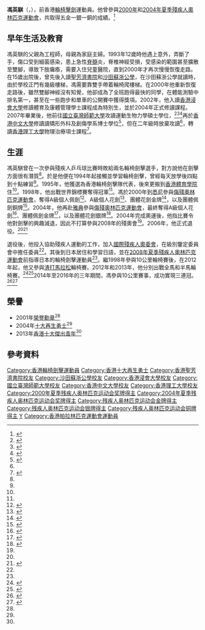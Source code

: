 {{noteTA
|G1=Sports
|1=zh-hans:残疾人奥林匹克运动会; zh-hant:殘疾人奧林匹克運動會; zh-hk:傷殘奧林匹克運動會; zh-tw:帕拉林匹克運動會;
|2=zh-hans:残奥会; zh-hk:殘奧會; zh-tw:帕運會;
}}
{{Infobox sportsperson
|name           = 馮英騏
|image          = 
|imagesize      = 
|birth_date      = {{Birth date and age|1980|2|7}}
|birth_place     = {{HKG-1959}}
|country        = {{flagcountry|Hong Kong}}
|sport          = 輪椅[[擊劍|擊劍]]
|event          = [[軍刀_(擊劍)|佩劍]]、[[花劍|花劍]]
|updated     = 
|medaltemplates = 
{{MedalSport | 男子[[輪椅|輪椅]][[擊劍|擊劍]]}}
{{MedalCountry|{{HKG-CHN}}}}
{{MedalCompetition | [[傷殘奧林匹克運動會|傷殘奧林匹克運動會]]}}
{{MedalGold | [[2000年夏季殘疾人奧林匹克運動會|2000年 悉尼]] | A級個人花劍}}
{{MedalGold | [[2000年夏季殘疾人奧林匹克運動會|2000年 悉尼]] | 團體花劍}}
{{MedalGold | [[2000年夏季殘疾人奧林匹克運動會|2000年 悉尼]] | A級個人佩劍}}
{{MedalGold | [[2004年夏季殘疾人奧林匹克運動會|2004年 雅典]] | A級個人花劍}}
{{MedalGold | [[2004年夏季殘疾人奧林匹克運動會|2004年 雅典]] | 團體佩劍}}
{{MedalSilver | [[2004年夏季殘疾人奧林匹克運動會|2004年 雅典]] | 團體花劍}}
{{MedalBronze | [[2000年夏季殘疾人奧林匹克運動會|2000年 悉尼]] | 團體佩劍}}
}}
'''馮英騏'''{{MH}}（{{lang-en|Fung Ying Ki}}，{{bd|1980年|2月7日|}}），前香港[[輪椅|輪椅]][[擊劍|擊劍]]運動員。他曾參與[[2000年夏季殘疾人奧林匹克運動會|2000年]]和[[2004年夏季殘疾人奧林匹克運動會|2004年夏季殘疾人奧林匹克運動會]]，共取得五金一銀一銅的成績。<ref>{{cite web |url=https://hk.sports.yahoo.com/news/%E3%80%90%E4%B8%83%E8%A8%80%E6%83%B3%E8%AA%AA%E3%80%91%E4%BA%94%E7%92%B0%E4%B9%8B%E4%B8%8B%EF%BC%8C%E3%80%8C%E6%9D%8E%E5%AE%97%E5%81%89%E3%80%8D%E6%93%8A%E5%80%92%E3%80%8C%E6%9E%97%E4%B8%B9%E3%80%8D%EF%BC%8Cwhy-not%EF%BC%9F-030053857.html |title=【七言想說】五環之下，「李宗偉」擊倒「林丹」，why not？ |publisher=Yahoo! 體育 |date=2021-08-14 |access-date=2021-08-21 |archive-url=https://web.archive.org/web/20210821074317/https://hk.sports.yahoo.com/news/%E3%80%90%E4%B8%83%E8%A8%80%E6%83%B3%E8%AA%AA%E3%80%91%E4%BA%94%E7%92%B0%E4%B9%8B%E4%B8%8B%EF%BC%8C%E3%80%8C%E6%9D%8E%E5%AE%97%E5%81%89%E3%80%8D%E6%93%8A%E5%80%92%E3%80%8C%E6%9E%97%E4%B8%B9%E3%80%8D%EF%BC%8Cwhy-not%EF%BC%9F-030053857.html |archive-date=2021-08-21 |url-status=no }}</ref>

== 早年生活及教育==
馮英騏的父親為工程師，母親為家庭主婦。1993年12歲時他遇上意外，弄斷了手，傷口受到細菌感染，患上急性[[脊髓|脊髓]]炎，脊椎神經受損，受感染的範圍甚至擴散至雙腳，導致下肢癱瘓，需要入住兒童醫院，直到2000年才再次慢慢恢復走路。在15歲出院後，曾先後入讀[[聖芳濟書院_(香港)|聖芳濟書院]]和[[沙田蘇浙公學|沙田蘇浙公學]]，在沙田蘇浙公學就讀時，由於學校正門有幾級樓梯，馮需要靠雙手帶着輪椅爬樓梯。在2000年他重新恢復走路後，雖然雙腳神經沒有知覺，他卻成為了全班跑得最快的同學，在體能測驗中排名第一，甚至在一些跑步和單車的公開賽中獲得獎項。2002年，他入讀[[香港浸會大學|香港浸會大學]]修讀體育及康體管理學士課程成為特別生，並於2004年正式修讀課程。2007年畢業後，他前往[[國立臺灣師範大學|國立臺灣師範大學]]攻讀運動生物力學碩士學位，<ref name="ubeat-cuhk">{{cite web |url=https://ubeat.com.cuhk.edu.hk/ubeat_past/041265/story05.htm |title=從輪椅站起來、跑起來 |author1=張美璇 |author2=劉芷盈 |work=香港中文大學《大學線》 |date=2004-12 |access-date=2021-07-26 |archive-url=https://web.archive.org/web/20210725175625/https://ubeat.com.cuhk.edu.hk/ubeat_past/041265/story05.htm |archive-date=2021-07-25 |url-status=no }}</ref><ref name="thebuddypost-hkbu">{{cite web |url=http://thebuddypost.hkbu.edu.hk/web/feb14/chi/people.html |title=香港浸會大學校友馮英騏(體育) |publisher=The Buddy Post |date=2014-02 |access-date=2021-08-21 |archive-date=2021-08-23 |archive-url=https://web.archive.org/web/20210823093000/http://thebuddypost.hkbu.edu.hk/web/feb14/chi/people.html |dead-url=no }}</ref><ref name="gvm">{{cite web |author=瞿欣怡 |url=https://www.gvm.com.tw/article/47763 |title=雙腿休兵，馮英騏練成擊劍武林高人 |website=[[遠見雜誌|遠見雜誌]] |date=2008-01-01 |access-date=2021-08-22 |archive-url=https://web.archive.org/web/20210822134932/https://www.gvm.com.tw/article/47763 |archive-date=2021-08-22 |url-status=no }}</ref>再於[[香港中文大學|香港中文大學]]修讀讀矯形外科及創傷學系博士學位<ref>{{cite web |url=http://pdf.wenweipo.com/2010/11/19/a11-1119.pdf |title=不屈不撓 學以致用 |work=香港文滙報 |date=2010-11-19 |access-date=2021-08-23 |archive-url=https://web.archive.org/web/20210823091420/http://pdf.wenweipo.com/2010/11/19/a11-1119.pdf |archive-date=2021-08-23 |url-status=no }}</ref>，但在二年級時放棄攻讀<ref name="thebuddypost-hkbu" />，轉讀[[香港理工大學|香港理工大學]]物理治療項士課程<ref>{{cite web |author=林艷虹 |url=https://www1.hkej.com//dailynews/culture/article/704216/%E5%82%B7%E6%AE%98%E5%82%91%E9%9D%92%E9%A6%AE%E8%8B%B1%E9%A8%8F++%E4%BB%A5%E6%89%8B%E4%BB%A3%E5%8A%8D%E5%86%8D%E6%94%80%E9%A0%98%E7%8D%8E%E5%8F%B0 |title=傷殘傑青馮英騏 以手代劍再攀領獎台 |work=信報 |date=2013-12-13 |access-date=2021-08-23 |archive-url=https://web.archive.org/web/20210823091521/https://www1.hkej.com//dailynews/culture/article/704216/%E5%82%B7%E6%AE%98%E5%82%91%E9%9D%92%E9%A6%AE%E8%8B%B1%E9%A8%8F++%E4%BB%A5%E6%89%8B%E4%BB%A3%E5%8A%8D%E5%86%8D%E6%94%80%E9%A0%98%E7%8D%8E%E5%8F%B0 |archive-date=2021-08-23 |url-status=no }}</ref>。

== 生涯 ==
馮英騏曾在一次參與殘疾人乒乓球比賽時敗給兩名輪椅劍擊選手，對方說他在劍擊方面很有潛質<ref name="ubeat-cuhk" />。於是他便在1994年起接觸並學習輪椅劍擊，曾經每天放學後四點到十點練習<ref name="thebuddypost-hkbu" />。1995年，他獲選為香港輪椅劍擊隊代表，後來更搬到[[香港體育學院|香港體育學院]]住<ref name="gvm" />。1998年，他出戰世界錦標賽奪得冠軍<ref name="ubeat-cuhk" />。馮於2000年到[[悉尼|悉尼]]參與[[2000年夏季殘疾人奧林匹克運動會|傷殘奧林匹克運動會]]，奪得A級個人佩劍<ref>{{cite web |url=https://www.paralympic.org/sydney-2000/results/wheelchair-fencing/mens-sabre-individual |title=Wheelchair Fencing - Men's Sabre Individual A Results |website=Paralympic Games |language=en |access-date=2021-08-21 |archive-url=https://web.archive.org/web/20210120131356/https://www.paralympic.org/sydney-2000/results/wheelchair-fencing/mens-sabre-individual |archive-date=2021-01-20 |url-status=no }}</ref>、A級個人花劍<ref>{{cite web |url=https://www.paralympic.org/sydney-2000/results/wheelchair-fencing/mens-foil-individual |title=Wheelchair Fencing - Men's Foil Individual A Results |website=Paralympic Games |language=en |access-date=2021-08-21 |archive-url=https://web.archive.org/web/20210821074321/https://www.paralympic.org/sydney-2000/results/wheelchair-fencing/mens-foil-individual |archive-date=2021-08-21 |url-status=no }}</ref>、團體花劍金牌<ref>{{cite web |url=https://www.paralympic.org/sydney-2000/results/wheelchair-fencing/mens-foil-team |title=Wheelchair Fencing - Men's Foil Team Results |website=Paralympic Games |language=en |access-date=2021-08-21 |archive-url=https://web.archive.org/web/20210821074322/https://www.paralympic.org/sydney-2000/results/wheelchair-fencing/mens-foil-team |archive-date=2021-08-21 |url-status=no }}</ref>，以及團體佩劍銅牌<ref>{{cite web |url=https://www.paralympic.org/sydney-2000/results/wheelchair-fencing/mens-sabre-team |title=Wheelchair Fencing - Men's Sabre Team Results |website=Paralympic Games |language=en |access-date=2021-08-21 |archive-url=https://web.archive.org/web/20210302171300/https://www.paralympic.org/sydney-2000/results/wheelchair-fencing/mens-sabre-team |archive-date=2021-03-02 |url-status=no }}</ref>。2004年，他再赴[[雅典|雅典]]參與[[2004年夏季殘疾人奧林匹克運動會|傷殘奧林匹克運動會]]，最終奪得A級個人花劍<ref>{{cite web |url=https://www.paralympic.org/athens-2004/results/wheelchair-fencing/mens-foil-individual |title=Wheelchair Fencing - Men's Foil Individual A Results |website=Paralympic Games |language=en |access-date=2021-08-21 |archive-url=https://web.archive.org/web/20210226020812/https://www.paralympic.org/athens-2004/results/wheelchair-fencing/mens-foil-individual |archive-date=2021-02-26 |url-status=no }}</ref>、團體佩劍金牌<ref>{{cite web |url=https://www.paralympic.org/athens-2004/results/wheelchair-fencing/mens-sabre-team |title=Wheelchair Fencing - Men's Sabre Team Results |website=Paralympic Games |language=en |access-date=2021-08-21 |archive-url=https://web.archive.org/web/20210613043912/https://www.paralympic.org/athens-2004/results/wheelchair-fencing/mens-sabre-team |archive-date=2021-06-13 |url-status=no }}</ref>，以及團體花劍銀牌<ref>{{cite web |url=https://www.paralympic.org/athens-2004/results/wheelchair-fencing/mens-foil-team |title=Wheelchair Fencing - Men's Foil Team Results |website=Paralympic Games |language=en |access-date=2021-08-21 |archive-url=https://web.archive.org/web/20210226020527/https://www.paralympic.org/athens-2004/results/wheelchair-fencing/mens-foil-team |archive-date=2021-02-26 |url-status=no }}</ref>。2004年完成奧運後，他指比賽令他對劍擊的興趣減退，因此不打算參與2008年的殘奧會<ref name="ubeat-cuhk" />。2006年，他正式退役。<ref name="gvm" /><ref>{{cite web |url=http://edb.hkedcity.net/yag/web/Gallery/two/hkstudent.php?ItemID=4&StudentID=7 |title=薈萃館檔案 |work=香港特別行政區政府教育局 |archive-url=https://web.archive.org/web/20170202001156/http://edb.hkedcity.net/yag/web/Gallery/two/hkstudent.php?ItemID=4&StudentID=7 |archive-date=2017-02-02 |url-status=yes |access-date=2015-08-26 }}</ref>

退役後，他投入協助殘疾人運動的工作，加入[[國際殘疾人奧委會|國際殘疾人奧委會]]，在級別鑒定委員會中擔任委員<ref name="thebuddypost-hkbu" />。其後到日本居住和學習日語，並在[[2008年夏季殘疾人奧林匹克運動會|2008年夏季殘疾人奧林匹克運動會]]前指導日本的輪椅劍擊運動員<ref name="gvm" />。繼1998年參與10公里輪椅賽後，在2012年起，他又參與[[渣打馬拉松|渣打馬拉松]]輪椅賽。2012年和2013年，他分別出戰全馬和半馬輪椅賽。<ref>{{cite web |url=http://paper.wenweipo.com/2011/12/22/SP1112220024.htm |title=馮英騏再戰渣馬輪椅賽 |publisher=香港文滙報 |date=2011-12-22 |access-date=2021-08-21 |archive-url=https://web.archive.org/web/20210821074317/http://paper.wenweipo.com/2011/12/22/SP1112220024.htm |archive-date=2021-08-21 |url-status=no }}</ref><ref>{{cite web |url=https://orientaldaily.on.cc/cnt/sport/20121220/00286_007.html |title=馮英騏參戰半馬拉松輪椅賽 |website=on.cc |date=2012-12-20 |access-date=2021-08-21 |archive-url=https://web.archive.org/web/20210821074325/https://orientaldaily.on.cc/cnt/sport/20121220/00286_007.html |archive-date=2021-08-21 |url-status=no }}</ref>2014年至2016年的三年期間，馮參與10公里賽事，成功實現三連冠。<ref>{{cite web |url=https://topick.hket.com/article/528117/%E9%A6%AE%E8%8B%B1%E9%A8%8F%E5%86%8D%E5%A5%AA%E5%8D%81%E5%85%AC%E9%87%8C%E8%BC%AA%E6%A4%85%E8%B3%BD%E5%86%A0%E8%BB%8D |title=馮英騏再奪十公里輪椅賽冠軍 |publisher=香港經濟日報 |date=2015-01-25 |access-date=2021-08-21 |archive-url=https://web.archive.org/web/20210821074547/https://topick.hket.com/article/528117/%E9%A6%AE%E8%8B%B1%E9%A8%8F%E5%86%8D%E5%A5%AA%E5%8D%81%E5%85%AC%E9%87%8C%E8%BC%AA%E6%A4%85%E8%B3%BD%E5%86%A0%E8%BB%8D |archive-date=2021-08-21 |url-status=no }}</ref><ref>{{cite web |url=https://orientaldaily.on.cc/cnt/sport/20160118/00286_010.html |title=殘奧雙星勵志人生！ |website=on.cc |date=2016-01-18 |access-date=2021-08-21 |archive-url=https://web.archive.org/web/20210821074316/https://orientaldaily.on.cc/cnt/sport/20160118/00286_010.html |archive-date=2021-08-21 |url-status=no }}</ref>

==榮譽==
*2001年[[榮譽勳章_(香港)|榮譽勳章]]<ref name="thebuddypost-hkbu" />
*2004年[[再生會|十大再生勇士]]<ref name="thebuddypost-hkbu" />
*2013年[[香港十大傑出青年|香港十大傑出青年]]<ref name="thebuddypost-hkbu" />

==參考資料==
{{Reflist|30em}}

{{香港十大傑出青年}}
{{DEFAULTSORT:Fung, Ying Ki}}
[[Category:香港輪椅劍擊運動員|Category:香港輪椅劍擊運動員]]
[[Category:香港十大再生勇士|Category:香港十大再生勇士]]
[[Category:香港聖芳濟書院校友|Category:香港聖芳濟書院校友]]
[[Category:沙田蘇浙公學校友|Category:沙田蘇浙公學校友]]
[[Category:香港浸會大學校友|Category:香港浸會大學校友]]
[[Category:國立臺灣師範大學校友|Category:國立臺灣師範大學校友]]
[[Category:香港中文大學校友|Category:香港中文大學校友]]
[[Category:香港理工大學校友|Category:香港理工大學校友]]
[[Category:2000年夏季残疾人奥林匹克运动会奖牌得主|Category:2000年夏季残疾人奥林匹克运动会奖牌得主]]
[[Category:2004年夏季残疾人奥林匹克运动会奖牌得主|Category:2004年夏季残疾人奥林匹克运动会奖牌得主]]
[[Category:残疾人奥林匹克运动会金牌得主|Category:残疾人奥林匹克运动会金牌得主]]
[[Category:残疾人奥林匹克运动会银牌得主|Category:残疾人奥林匹克运动会银牌得主]]
[[Category:残疾人奥林匹克运动会铜牌得主|Category:残疾人奥林匹克运动会铜牌得主]]
[[Category:冯姓|Y]]
[[Category:香港帕拉林匹克運動會運動員|Category:香港帕拉林匹克運動會運動員]]